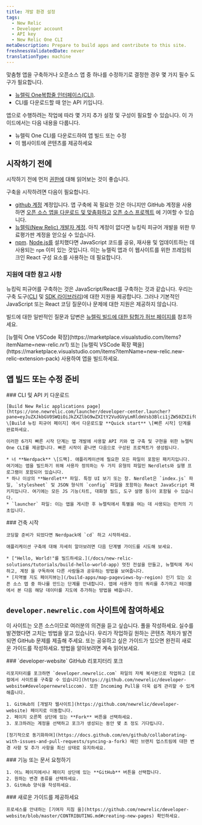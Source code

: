 ```yaml
---
title: 개발 환경 설정
tags:
  - New Relic
  - Developer account
  - API key
  - New Relic One CLI
metaDescription: Prepare to build apps and contribute to this site.
freshnessValidatedDate: never
translationType: machine
---
```


맞춤형 앱을 구축하거나 오픈소스 앱 중 하나를 수정하기로 결정한 경우 몇 가지 필수 도구가 필요합니다.

* [뉴렐릭 One복합줄 인터페이스(CLI)](https://one.newrelic.com/launcher/developer-center.launcher?pane=eyJuZXJkbGV0SWQiOiJkZXZlbG9wZXItY2VudGVyLmRldmVsb3Blci1jZW50ZXIifQ==).
* CLI를 다운로드할 때 얻는 API 키입니다.

앱으로 수행하려는 작업에 따라 몇 가지 추가 설정 및 구성이 필요할 수 있습니다. 이 가이드에서는 다음 내용을 다룹니다.

* 뉴렐릭 One CLI를 다운로드하여 앱 빌드 또는 수정
* 이 웹사이트에 콘텐츠를 제공하세요

## 시작하기 전에

시작하기 전에 먼저 [권한에](/docs/new-relic-solutions/new-relic-one/build-nr-apps/permission-manage-apps) 대해 읽어보는 것이 좋습니다.

구축을 시작하려면 다음이 필요합니다.

* [github 계정](https://github.com/) 계정입니다. 앱 구축에 꼭 필요한 것은 아니지만 GitHub 계정을 사용하면 [오픈 소스 앱을 다운로드 및 맞춤화하고](https://opensource.newrelic.com/explore-projects) [오픈 소스 프로젝트](https://opensource.newrelic.com/contributing/) 에 기여할 수 있습니다.
* [뉴렐릭(New Relic) 개발자 계정](https://newrelic.com/signup/?partner=Developer+Edition). 아직 계정이 없다면 뉴킹릭 피규어 개발을 위한 무료평가판 계정을 얻으실 수 있습니다.
* [npm](https://www.npmjs.com/get-npm). [Node.js를](https://nodejs.org/en/download/) 설치했다면 JavaScript 코드를 공유, 재사용 및 업데이트하는 데 사용되는 `npm` 이미 있는 것입니다. 이는 뉴렐릭 앱과 이 웹사이트를 위한 프레임워크인 React 구성 요소를 사용하는 데 필요합니다.

### 지원에 대한 참고 사항

뉴킹릭 피규어를 구축하는 것은 JavaScript/React를 구축하는 것과 같습니다. 우리는 구축 도구([CLI](/explore-docs/nr1-cli) 및 [SDK 라이브러리](/explore-docs/intro-to-sdk))에 대한 지원을 제공합니다. 그러나 기본적인 JavaScript 또는 React 코딩 질문이나 문제에 대한 지원은 제공하지 않습니다.

빌드에 대한 일반적인 질문과 답변은 [뉴렐릭 빌드에 대한 탐험가 허브 페이지를](https://discuss.newrelic.com/c/build-on-new-relic) 참조하세요.

<Callout variant="tip">
  [뉴렐릭 One VSCode 확장](https://marketplace.visualstudio.com/items?itemName=new-relic.nr1) 또는 [뉴렐릭 VSCode 확장 팩을](https://marketplace.visualstudio.com/items?itemName=new-relic.new-relic-extension-pack) 사용하여 앱을 빌드하세요.
</Callout>

## 앱 빌드 또는 수정 준비

<Steps>
  <Step>
    ### CLI 및 API 키 다운로드

    [Build New Relic applications page](https://one.newrelic.com/launcher/developer-center.launcher?pane=eyJuZXJkbGV0SWQiOiJkZXZlbG9wZXItY2VudGVyLmRldmVsb3Blci1jZW50ZXIifQ==) \[Build 뉴킹 피규어 페이지] 에서 다운로드할 **Quick start** \[빠른 시작] 단계를 완료하세요.

    이러한 6가지 빠른 시작 단계는 앱 개발에 사용할 API 키와 앱 구축 및 구현을 위한 뉴렐릭 One CLI를 제공합니다. 빠른 시작이 끝나면 다음으로 구성된 프로젝트가 생성됩니다.

    * 너 **Nerdpack** \[드팩]. 애플리케이션에 필요한 모든 파일이 포함된 패키지입니다. 여기에는 앱을 빌드하기 위해 사용자 정의하는 두 가지 유형의 파일인 Nerdlets와 실행 프로그램이 포함되어 있습니다.
    * 하나 이상의 **Nerdlet** 파일. 특정 UI 보기 또는 창. Nerdlet은 `index.js` 파일, `stylesheet` 및 JSON 형식의 `config` 파일을 포함하는 React JavaScript 패키지입니다. 여기에는 모든 JS 기능(차트, 대화형 필드, 도구 설명 등)이 포함될 수 있습니다.
    * `launcher` 파일: 이는 앱을 게시한 후 뉴렐릭에서 특별을 여는 데 사용되는 런처의 기초입니다.
  </Step>

  <Step>
    ### 건축 시작

    코딩할 준비가 되었다면 Nerdpack에 `cd` 하고 시작하세요.

    애플리케이션 구축에 대해 자세히 알아보려면 다음 단계별 가이드를 시도해 보세요.

    * ["Hello, World!"를 빌드하세요.](/docs/new-relic-solutions/tutorials/build-hello-world-app) 멋진 전설을 만들고, 뉴렐릭에 게시하고, 계정 을 구독하여 다른 사람들과 공유하는 방법을 보여줍니다.
    * [지역별 지도 페이지뷰는](/build-apps/map-pageviews-by-region) 인기 있는 오픈 소스 앱 중 하나를 만드는 단계를 안내합니다. 앱에 사용자 정의 쿼리를 추가하고 테이블에서 본 다음 해당 데이터를 지도에 추가하는 방법을 배웁니다.
  </Step>
</Steps>

## `developer.newrelic.com` 사이트에 참여하세요

이 사이트는 오픈 소스이므로 여러분의 의견을 듣고 싶습니다. 풀을 작성하세요. 실수를 발견했다면 고치는 방법을 알고 있습니다. 우리가 작업하길 원하는 콘텐츠 격차가 발견되면 GitHub 문제를 제출해 주세요. 또는 공유하고 싶은 가이드가 있으면 완전히 새로운 가이드를 작성하세요. 방법을 알아보려면 계속 읽어보세요.

<Steps>
  <Step>
    ### `developer-website` GitHub 리포지터리 포크

    리포지터리를 포크하면 `developer.newrelic.com` 파일의 자체 복사본으로 작업하고 [로컬에서 사이트를 구축할 수 있습니다](https://github.com/newrelic/developer-website#developernewreliccom). 또한 Incomimg Pull을 더욱 쉽게 관리할 수 있게 해줍니다.

    1. GitHub의 [개발자 웹사이트](https://github.com/newrelic/developer-website) 페이지로 이동합니다.
    2. 페이지 오른쪽 상단에 있는 **Fork** 버튼을 선택하세요.
    3. 포크하려는 계정을 선택하고 포크가 생성되는 동안 몇 초 정도 기다립니다.

    [정기적으로 동기화하여](https://docs.github.com/en/github/collaborating-with-issues-and-pull-requests/syncing-a-fork) 메인 브랜치 업스트림에 대한 변경 사항 및 추가 사항을 최신 상태로 유지하세요.
  </Step>

  <Step>
    ### 기능 또는 문서 요청하기

    1. 어느 페이지에서나 페이지 상단에 있는 **GitHub** 버튼을 선택합니다.
    2. 원하는 변경 종류를 선택하세요.
    3. GitHub 양식을 작성하세요.
  </Step>

  <Step>
    ### 새로운 가이드를 제공하세요

    프로세스를 안내하는 [기여자 지침 을](https://github.com/newrelic/developer-website/blob/master/CONTRIBUTING.md#creating-new-pages) 확인하세요.
  </Step>
</Steps>